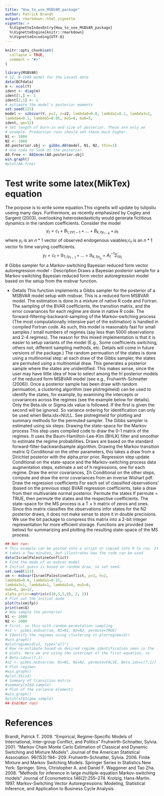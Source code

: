 ```yaml
---
title: "How_to_use_MSBVAR_package"
author: Patrick Brandt
output: rmarkdown::html_vignette
vignette: >
  %\VignetteIndexEntry{How_to_use_MSBVAR_package}
  %\VignetteEngine{knitr::rmarkdown}
  %\VignetteEncoding{UTF-8}
---
```


```r
knitr::opts_chunk$set(
  collapse = TRUE,
  comment = "#>"
)
```

```r
library(MSBVAR)
# SZ, B-SVAR model for the Levant data
data(BCFdata)
m <- ncol(Y)
ident <- diag(m)
ident[1,] <- 1
ident[2,1] <- 1
# estimate the model's posterior moments
set.seed(123)
model <- szbsvar(Y, p=2, z=z2, lambda0=0.8, lambda1=0.1, lambda3=1,
lambda4=0.1, lambda5=0.05, mu5=0, mu6=5,
ident, qm=12)
# Set length of burn-in and size of posterior. These are only an
# example. Production runs should set these much higher.
N1 <- 1000
N2 <- 1000
A0.posterior.obj <- gibbs.A0(model, N1, N2, thin=1)
# Use coda to look at the posterior.
A0.free <- A02mcmc(A0.posterior.obj)
win.graph()
#plot(A0.free)
```


# Test write some latex(MikTex) equation
The porpose is to write some equation.This vignetts will update by tulipsliu useing many days.
Furthermore, as recently emphasized by Cogley and Sargent
(2003), overlooking heteroskedasticity would generate fictitious dynamics in the random coefficients.
Consider the model
$$
\tag{1.1}
y_t=c_t+B_{1,t Y{t-1}}+\ldots+B_{k,t y_{t-k}}+\mu_t
$$
where $y_t$ is an $n*1$ vector of observed endogenous vaiables;$c_t$ is an $n*1$ vector fo time varying coefficients.
$$
\tag{1.2}
y_t=c_t+\mathbb{B}_{1,t y_{t-1}}+\ldots+\mathbb{B}_{k,t y_{t_k}}
+A_t^{-1}\Sigma_{t \sigma_t}
$$
# Gibbs sampler for a Markov-switching Bayesian reduced form vector autoregression model
- Description
Draws a Bayesian posterior sample for a Markov-switching Bayesian reduced form vector autoregression model based on the setup from the msbvar function.

- Details
This function implements a Gibbs sampler for the posterior of a MSBVAR model setup with
msbvar. This is a reduced form MSBVAR model. The estimation is done in a mixture of native R code and Fortran. The sampling of the BVAR coefficients, the transition matrix, and the error
covariances for each regime are done in native R code. The forward-filtering-backward-sampling
of the Markov-switching process (The most computationally intensive part of the estimation) is
handled in compiled Fortran code. As such, this model is reasonably fast for small samples / small
numbers of regimes (say less than 5000 observations and 2-4 regimes). The reason for this mixed
implementation is that it is easier to setup variants of the model (E.g., Some coefficients switching,
others not; different sampling methods, etc. Details will come in future versions of the package.)
The random permuation of the states is done using a multinomial step: at each draw of the Gibbs
sampler, the states are permuted using a multinomial draw. This generates a posterior sample where
the states are unidentified. This makes sense, since the user may have little idea of how to select
among the h! posterior models of the reduced form MSBVAR model (see e.g., Fruhwirth-Schnatter
(2006)). Once a posterior sample has been draw with random permuation, a clustering algorithm
(see plotregimeid) can be used to identify the states, for example, by examining the intercepts or
covariances across the regimes (see the example below for details).
Only the Beta.idx or Sigma.idx value is followed. If the first is given the second will be ignored.
So variance ordering for identification can only be used when Beta.idx=NULL. See plotregimeid
for plotting and summary methods for the permuted sampler.
The Gibbs sampler is estimated using six steps:
Drawing the state-space for the Markov process This step uses compiled code to draw the 0-1
matrix of the regimes. It uses the Baum-Hamilton-Lee-Kim (BHLK) filter and smoother to
estimate the regime probabilities. Draws are based on the standard forward-filter-backwardsample algorithm.
Drawing the Markov transition matrix Q Conditional on the other parameters, this takes a draw
from a Dirichlet posterior with the alpha.prior prior.
Regression step update Conditional on the state-space and the Markov-switching process data
augmentation steps, estimate a set of h regressions, one for each regime.
Draw the error covariances, Σh Conditional on the other steps, compute and draw the error covariances from an inverse Wishart pdf.
Draw the regression coefficients For each set of classified observations’ (based on the previous
step) BVAR regression coefficients, take a draw from their multivariate normal posterior.
Permute the states If permute = TRUE, then permute the states and the respective coefficients.
The state-space for the MS process is a T × h matrix of zeros and ones. Since this matrix classifies
the observations infor states for the N2 posterior draws, it does not make sense to store it in double
precisions. We use the bit package to compress this matrix into a 2-bit integer representation
for more efficient storage. Functions are provided (see below) for summarizing and plotting the
resulting state-space of the MS process.

```r
## Not run:
# This example can be pasted into a script or copied into R to run. It
# takes a few minutes, but illustrates how the code can be used
data(IsraelPalestineConflict)
# Find the mode of an msbvar model
# Initial guess is based on random draw, so set seed.
set.seed(123)
xm <- msbvar(IsraelPalestineConflict, p=3, h=2,
lambda0=0.8, lambda1=0.15,
lambda3=1, lambda4=1, lambda5=0, mu5=0,
mu6=0, qm=12,
alpha.prior=matrix(c(10,5,5,9), 2, 2))
# Plot out the initial mode
plot(ts(xm$fp))
print(xm$Q)
# Now sample the posterior
N1 <- 1000
N2 <- 2000
# First, so this with random permutation sampling
#x1 <- gibbs.msbvar(xm, N1=N1, N2=N2, permute=TRUE)
# Identify the regimes using clustering in plotregimeid()
#win.graph()
#plotregimeid(x1, type="all")
# Now re-estimate based on desired regime identification seen in the
# plots. Here we are using the intercept of the first equation, so
# Beta.idx=c(7,1).
#x2 <- gibbs.msbvar(xm, N1=N1, N2=N2, permute=FALSE, Beta.idx=c(7,1))
# Plot regimes
#win.graph()
#plot.SS(x2)
# Summary of transition matrix
#summary(x2$Q.sample)
# Plot of the variance elements
#win.graph()
#plot(x2$Sigma.sample)
## End(Not run)
```

# References

Brandt, Patrick T. 2009. "Empirical, Regime-Specific Models of International, Inter-group Conflict,
and Politics"
Fruhwirth-Schnatter, Sylvia. 2001. "Markov Chain Monte Carlo Estimation of Classical and Dynamic Switching and Mixture Models". Journal of the American Statistical Association. 96(153):194–
209.
Fruhwirth-Schnatter, Sylvia. 2006. Finite Mixture and Markov Switching Models. Springer Series
in Statistics New York: Springer.
Sims, Christopher A. and Daniel F. Waggoner and Tao Zha. 2008. "Methods for inference in large
multiple-equation Markov-switching models" Journal of Econometrics 146(2):255–274.
Krolzig, Hans-Martin. 1997. Markov-Switching Vector Autoregressions: Modeling, Statistical
Inference, and Application to Business Cycle Analysis.
